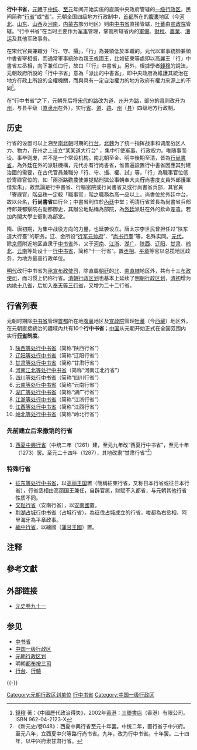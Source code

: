 {{redirect|行省}}
'''行中书省'''，[[元朝|元朝]]于[[中統_(年號)|中统]]、[[至元_(忽必烈)|至元]]年间开始实施的直属中央政府管辖的[[一级行政区|一级行政区]]，民间简称“[[行省|行省]]”或“[[省|省]]”。元朝全国四级地方行政制中，[[首都|首都]]所在的[[腹裏|腹裏]]地区（今[[河北|河北]]、[[山东|山东]]、[[山西|山西]]及[[河南|河南]]，[[内蒙古|内蒙古]]部分地区）则由[[中书省|中书省]]直接管辖，[[吐蕃|吐蕃]]由[[宣政院|宣政院]]管辖。“行中书省”在当时主要作为[[军事|军事]]管理，掌管所辖省内的[[軍備|軍備]]、[[財稅|財稅]]、[[農業|農業]]、[[漕运|漕运]]及其他军政事务。

在宋代官員兼職分「行、守、攝」，「行」為兼領低於本職的，元代以軍事統帥兼領中書省宰相銜，而通常軍事統帥為親王或國王，比如征東等處即以高麗王「行」中書省左丞相，向下兼任曰行，故曰「『行』中書省」{{NoteTag|同樣的命名法的例子在明代有[[行都指挥司|行都指挥司]]，又有代行[[天子|天子]]事者稱為[[攝政|攝政]]。}}。另外，根據學者[[錢穆|錢穆]]的說法，元朝政府所設的「行中书省」意為「派出的中書省」，即中央政府為維護其統治在地方行政上所設的全權機關，而與具有一定自治權力的地方政府有權力來源上的不同<ref>[[錢穆|錢穆]] 著：《中國歷代政治得失》，2002年[[香港|香港]]：[[三聯書店|三聯書店]]（香港）有限公司。ISBN 962-04-2123-X</ref>。

在“行中书省”之下，元朝先后将[[宋朝|宋代]]的[[路_(行政区划)|路]]改为[[道_(行政区划)|道]]、[[州|州]]升为[[路_(元朝行政区划)|路]]，部分的[[县|县]]则改升为[[州|州]]，与县平级（[[直隶州|直隶州]]在外），实行[[省|省]]、[[道_(行政区划)|道]]、[[路_(行政区划)|路]]、[[州|州]]（[[县|县]]）四级地方行政制。

== 历史 ==
行省的设置可以上溯至[[南北朝|南北朝]]时期的[[行台|行台]]。[[北魏|北魏]]为了统一指挥战事和调度战区人力、物力，在州之上设立“某某道大行台”<!-- 注意不是「臺」字 -->，集中行使[[军事|军事]]、行政权力。唯随事而设、事毕则废，并不是一个常设机构。南北朝至金、明中後期至清，皆為[[行尚書省|行尚書省]]，為外廷在外的派駐機構，元代亦有行尚書省，惟普遍設置行中書省因應其封建治國的需要，在古代官員兼職分「行、守、攝、權、試」等，「行」為職事官位低於寄祿官位的，如「兩浙路勸農使兼提點刑獄公事朝奉大夫'''行'''尚書度支員外郎護軍借紫朱」，故無論是行中書省、行樞密院或行尚書省又或行尚書省兵部，其官員「寄祿官」階品秩一定較「職事官」階之職務為高一品以上。尚書位於外廷中台，故以台名，'''行尚書省'''曰行台；中書省則位於[[內廷|內廷]]中堂；明清行省首長為尚書省兵部侍郎兼都察院右副都御史，其辦公地點稱為部院，為[[外廷|外廷]]派駐在外的欽命差遣。若加內閣大學士銜則為部堂。

隋、唐初期，为集中战役方向的力量，也延袭设立。唐太宗李世民曾担任过“陕东道大行臺”的职务。辽、金所设“[[行军元帅府|行军元帅府]]”、“[[尚书行臺|尚书行臺]]”等，名殊实同。[[元代|元代]]，除[[元大都|京师]]附近地区直隶于[[中书省|中书省]]外，又于[[河南|河南]]、[[江浙|江浙]]、[[湖广|湖广]]、[[陕西|陕西]]、[[辽阳等处行中书省|辽阳]]、[[甘肃|甘肃]]、[[岭北等处行中书省|岭北]]、[[云南|云南]]等处设十一[[行中书省|行中书省]]，简称“十一行省”。置[[丞相|丞相]]、[[平章|平章]]等官以总揽地区政务，为地方最高行政单位。

[[明代|明代]]改行中书省为[[承宣布政使司|承宣布政使司]]，除直屬[[朝廷|朝廷]]的[[北直隸|北]]、[[南直隸|南直隸]]地区外，共有十三[[布政使司|布政使司]]，而习惯上仍称行省。[[清朝行政区划|清朝行政区划]]也基本上延续了[[明朝行政区划|明朝行政区划]]，[[清初|清初]]增为[[内地十八省|内地十八省]]，后加入[[東三省|奉天等三行省]]，又增为二十二行省。

== 行省列表 ==
{{See also|元朝行政区划}}

元朝时期除[[中书省|中书省]]管理[[首都|首都]]所在地[[腹裏|腹裏]]地区及[[宣政院|宣政院]]管理[[吐蕃|吐蕃]]（今[[西藏|西藏]]）地区外，在元朝直接統治的疆域內共有10个'''行中书省'''；[[中国|中国]]从元朝开始正式在全国范围内实行'''[[行省|行省]]制度'''。

#[[陕西等处行中书省|陕西等处行中书省]]（简称“陕西行省”）
#[[辽阳等处行中书省|辽阳等处行中书省]]（简称“辽阳行省”）
#[[甘肃等处行中书省|甘肃等处行中书省]]（简称“甘肃行省”）
#[[河南江北等处行中书省|河南江北等处行中书省]]（简称“河南江北行省”）
#[[四川等处行中书省|四川等处行中书省]]（简称“四川行省”）
#[[云南等处行中书省|云南等处行中书省]]（简称“云南行省”）
#[[湖广等处行中书省|湖广等处行中书省]]（简称“湖广行省”）
#[[江浙等处行中书省|江浙等处行中书省]]（简称“江浙行省”）
#[[江西等处行中书省|江西等处行中书省]]（简称“江西行省”）
#[[岭北等处行中书省|岭北等处行中书省]]（简称“岭北行省”）

=== 先前建立后来撤销的行省 ===
#[[西夏中興行省|西夏中興行省]]（中统二年（1261）建，至元九年改“西夏行中书省”，至元十年（1273）罢。至元二十四年（1287），其地改隶“甘肃行省”<ref>《新元史/卷048》：西夏中興行省至元十年罢。中统二年，置行省于中兴府。至元八年，立西夏中兴等路行尚书省。九年，改为行中书省。十年罢。二十四年，以中兴府隶甘肃行省。</ref>）
=== 特殊行省 ===
*[[征东等处行中书省|征东等处行中书省]]，以[[高麗|高丽王国]]置（簡稱征東行省，又称日本行省或征日本行省），行省丞相由高丽国王兼任，自辟官属，财赋不入都省，与元朝其他行省性质不同。
*[[交趾行省|交趾行省]]（安南行省），以[[大越|安南國]]置。
*[[荆湖占城行中书省|荆湖占城行中书省]]（占城行省），為征伐[[占城|占城]]成立的行省，唆都為右丞相，阿里海牙為平章政事。
*[[緬中行省|緬中行省]]，以緬國（[[蒲甘王國|蒲甘王國]]）置。

== 注释 ==
{{NoteFoot}}

== 參考文獻 ==
{{Reflist}}

== 外部链接 ==
* [http://www.wenhuacn.com/lishi/shiji/23yuanshi/091.htm 元史卷九十一] {{Wayback|url=http://www.wenhuacn.com/lishi/shiji/23yuanshi/091.htm |date=20200328144211 }}

== 参见 ==
{{Portal box|中国|政治|历史}}
* [[中书省|中书省]]
* [[中国一级行政区|中国一级行政区]]
* [[元朝行政区划|元朝行政区划]]
* 明朝[[都布按三司|都布按三司]]
* [[行台|行台]]、[[行轅|行轅]]

{{-}}
{{元朝行政区划}}

[[Category:元朝行政区划单位|Category:元朝行政区划单位]]
[[Category:行中书省|]]
[[Category:中国一级行政区|Category:中国一级行政区]]